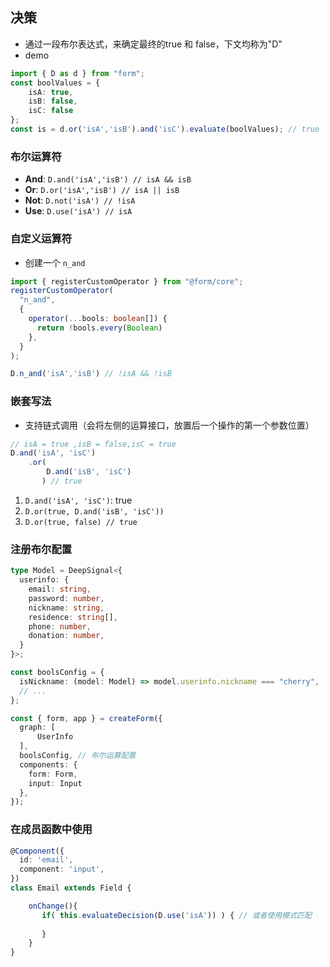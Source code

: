## 决策

- 通过一段布尔表达式，来确定最终的true 和 false，下文均称为"D"
- demo

```typescript
import { D as d } from "form";
const boolValues = {
    isA: true,
    isB: false,
    isC: false
};
const is = d.or('isA','isB').and('isC').evaluate(boolValues); // true
```

### 布尔运算符

- **And**: `D.and('isA','isB') // isA && isB`
- **Or**: `D.or('isA','isB') // isA || isB`
- **Not**: `D.not('isA') // !isA`
- **Use**: `D.use('isA') // isA`

### 自定义运算符

- 创建一个 `n_and`

```typescript
import { registerCustomOperator } from "@form/core";
registerCustomOperator(
  "n_and",
  {
    operator(...bools: boolean[]) {
      return !bools.every(Boolean)
    },
  }
);

D.n_and('isA','isB') // !isA && !isB
```

### 嵌套写法

- 支持链式调用（会将左侧的运算接口，放置后一个操作的第一个参数位置）

```typescript
// isA = true ,isB = false,isC = true
D.and('isA', 'isC')
    .or(
        D.and('isB', 'isC')
       ) // true
```

1. `D.and('isA', 'isC')`: true
2. `D.or(true, D.and('isB', 'isC'))`
3. `D.or(true, false) // true`

### 注册布尔配置

```typescript
type Model = DeepSignal<{
  userinfo: {
    email: string,
    password: number,
    nickname: string,
    residence: string[],
    phone: number,
    donation: number,
  }
}>;

const boolsConfig = {
  isNickname: (model: Model) => model.userinfo.nickname === "cherry",
  // ...
};

const { form, app } = createForm({
  graph: [
      UserInfo
  ],
  boolsConfig, // 布尔运算配置
  components: {
    form: Form,
    input: Input
  },
});
```

### 在成员函数中使用

```typescript
@Component({
  id: 'email',
  component: 'input',
})
class Email extends Field {

    onChange(){
       if( this.evaluateDecision(D.use('isA')) ) { // 或者使用模式匹配
           
       }
    }
}
```
